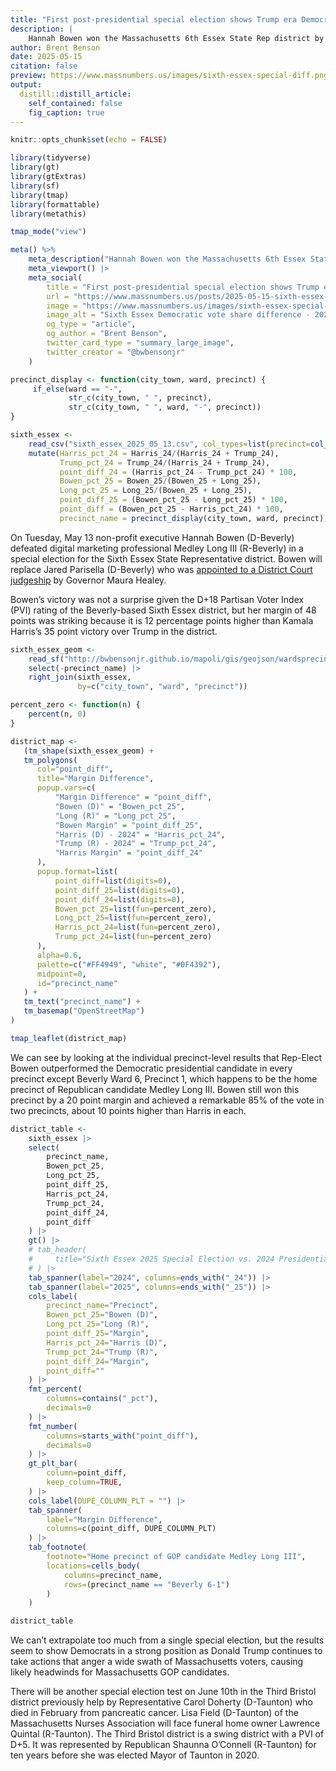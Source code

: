 ```yaml
---
title: "First post-presidential special election shows Trump era Democratic strength"
description: |
    Hannah Bowen won the Massachusetts 6th Essex State Rep district by a much higher margin than Kamala Harris six months ago
author: Brent Benson
date: 2025-05-15
citation: false
preview: https://www.massnumbers.us/images/sixth-essex-special-diff.png
output:
  distill::distill_article:
    self_contained: false
    fig_caption: true
---
```


```r
knitr::opts_chunk$set(echo = FALSE)

library(tidyverse)
library(gt)
library(gtExtras)
library(sf)
library(tmap)
library(formattable)
library(metathis)

tmap_mode("view")
```

```r
meta() %>%
    meta_description("Hannah Bowen won the Massachusetts 6th Essex State Rep district by a much higher margin than Kamala Harris six months ago") |>
    meta_viewport() |>
    meta_social(
        title = "First post-presidential special election shows Trump era Democratic strength",
        url = "https://www.massnumbers.us/posts/2025-05-15-sixth-essex-special/",
        image = "https://www.massnumbers.us/images/sixth-essex-special-diff.png",
        image_alt = "Sixth Essex Democratic vote share difference - 2025 special vs. 2024 presidential",
        og_type = "article",
        og_author = "Brent Benson",
        twitter_card_type = "summary_large_image",
        twitter_creator = "@bwbensonjr"
    )
```

```r
precinct_display <- function(city_town, ward, precinct) {
     if_else(ward == "-",
             str_c(city_town, " ", precinct),
             str_c(city_town, " ", ward, "-", precinct))
}

sixth_essex <-
    read_csv("sixth_essex_2025_05_13.csv", col_types=list(precinct=col_character())) |>
    mutate(Harris_pct_24 = Harris_24/(Harris_24 + Trump_24),
           Trump_pct_24 = Trump_24/(Harris_24 + Trump_24),
           point_diff_24 = (Harris_pct_24 - Trump_pct_24) * 100,
           Bowen_pct_25 = Bowen_25/(Bowen_25 + Long_25),
           Long_pct_25 = Long_25/(Bowen_25 + Long_25),
           point_diff_25 = (Bowen_pct_25 - Long_pct_25) * 100,
           point_diff = (Bowen_pct_25 - Harris_pct_24) * 100,
           precinct_name = precinct_display(city_town, ward, precinct))
```

On Tuesday, May 13 non-profit executive Hannah Bowen (D-Beverly)
defeated digital marketing professional Medley Long III (R-Beverly) in
a special election for the Sixth Essex State Representative
district. Bowen will replace Jared Parisella (D-Beverly) who was
[appointed to a District Court
judgeship](https://www.bostonglobe.com/2024/11/26/metro/healey-nominates-state-democratic-lawmaker-beverly-judgeship/)
by Governor Maura Healey.

Bowen's victory was not a surprise given the D+18 Partisan Voter Index
(PVI) rating of the Beverly-based Sixth Essex district, but her margin
of 48 points was striking because it is 12 percentage points higher than
Kamala Harris's 35 point victory over Trump in the district.


```r
sixth_essex_geom <-
    read_sf("http://bwbensonjr.github.io/mapoli/gis/geojson/wardsprecincts2022.geojson") |>
    select(-precinct_name) |>
    right_join(sixth_essex,
               by=c("city_town", "ward", "precinct"))

percent_zero <- function(n) {
    percent(n, 0)
}

district_map <-
   (tm_shape(sixth_essex_geom) +
   tm_polygons(
      col="point_diff",
      title="Margin Difference",
      popup.vars=c(
          "Margin Difference" = "point_diff",
          "Bowen (D)" = "Bowen_pct_25",
          "Long (R)" = "Long_pct_25",
          "Bowen Margin" = "point_diff_25",
          "Harris (D) - 2024" = "Harris_pct_24",
          "Trump (R) - 2024" = "Trump_pct_24",
          "Harris Margin" = "point_diff_24"
      ),
      popup.format=list(
          point_diff=list(digits=0),
          point_diff_25=list(digits=0),
          point_diff_24=list(digits=0),
          Bowen_pct_25=list(fun=percent_zero),
          Long_pct_25=list(fun=percent_zero),
          Harris_pct_24=list(fun=percent_zero),
          Trump_pct_24=list(fun=percent_zero)
      ),
      alpha=0.6,
      palette=c("#FF4949", "white", "#0F4392"),
      midpoint=0,
      id="precinct_name"
   ) +
   tm_text("precinct_name") +
   tm_basemap("OpenStreetMap")
)

tmap_leaflet(district_map)
```

We can see by looking at the individual precinct-level results that
Rep-Elect Bowen outperformed the Democratic presidential candidate in
every precinct except Beverly Ward 6, Precinct 1, which happens to be
the home precinct of Republican candidate Medley Long III. Bowen still
won this precinct by a 20 point margin and achieved a remarkable 85%
of the vote in two precincts, about 10 points higher than Harris in
each.


```r

district_table <-
    sixth_essex |>
    select(
        precinct_name,
        Bowen_pct_25,
        Long_pct_25,
        point_diff_25,
        Harris_pct_24,
        Trump_pct_24,
        point_diff_24,
        point_diff
    ) |>
    gt() |>
    # tab_header(
    #     title="Sixth Essex 2025 Special Election vs. 2024 Presidential"
    # ) |>
    tab_spanner(label="2024", columns=ends_with("_24")) |>
    tab_spanner(label="2025", columns=ends_with("_25")) |>
    cols_label(
        precinct_name="Precinct",
        Bowen_pct_25="Bowen (D)",
        Long_pct_25="Long (R)",
        point_diff_25="Margin",
        Harris_pct_24="Harris (D)",
        Trump_pct_24="Trump (R)",
        point_diff_24="Margin",
        point_diff=""
    ) |>
    fmt_percent(
        columns=contains("_pct"),
        decimals=0
    ) |>
    fmt_number(
        columns=starts_with("point_diff"),
        decimals=0
    ) |>
    gt_plt_bar(
        column=point_diff,
        keep_column=TRUE,
    ) |>
    cols_label(DUPE_COLUMN_PLT = "") |>
    tab_spanner(
        label="Margin Difference",
        columns=c(point_diff, DUPE_COLUMN_PLT)
    ) |>
    tab_footnote(
        footnote="Home precinct of GOP candidate Medley Long III",
        locations=cells_body(
            columns=precinct_name,
            rows=(precinct_name == "Beverly 6-1")
        )
    )

district_table
```

We can't extrapolate too much from a single special election, but the
results seem to show Democrats in a strong position as Donald Trump
continues to take actions that anger a wide swath of Massachusetts
voters, causing likely headwinds for Massachusetts GOP candidates.

There will be another special election test on June 10th in the Third
Bristol district previously help by Representative Carol Doherty
(D-Taunton) who died in February from pancreatic cancer. Lisa Field
(D-Taunton) of the Massachusetts Nurses Association will face funeral
home owner Lawrence Quintal (R-Taunton). The Third Bristol district is
a swing district with a PVI of D+5. It was represented by Republican
Shaunna O'Connell (R-Taunton) for ten years before she was elected
Mayor of Taunton in 2020.






